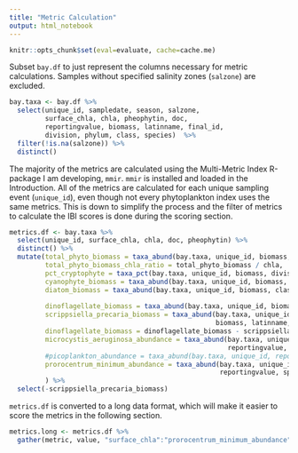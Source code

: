 ```yaml
---
title: "Metric Calculation"
output: html_notebook
---
```

```r
knitr::opts_chunk$set(eval=evaluate, cache=cache.me)
```

Subset `bay.df` to just represent the columns necessary for metric calculations. Samples without specified salinity zones (`salzone`) are excluded.
```r
bay.taxa <- bay.df %>% 
  select(unique_id, sampledate, season, salzone,
         surface_chla, chla, pheophytin, doc,
         reportingvalue, biomass, latinname, final_id,
         division, phylum, class, species)  %>% 
  filter(!is.na(salzone)) %>% 
  distinct()
```

The majority of the metrics are calculated using the Multi-Metric Index R-package I am developing, `mmir`. `mmir` is installed and loaded in the Introduction. All of the metrics are calculated for each unique sampling event (`unique_id`), even though not every phytoplankton index uses the same metrics. This is down to simplify the process and the filter of metrics to calculate the IBI scores is done during the scoring section.
```r
metrics.df <- bay.taxa %>% 
  select(unique_id, surface_chla, chla, doc, pheophytin) %>% 
  distinct() %>% 
  mutate(total_phyto_biomass = taxa_abund(bay.taxa, unique_id, biomass, species),
         total_phyto_biomass_chla_ratio = total_phyto_biomass / chla,
         pct_cryptophyte = taxa_pct(bay.taxa, unique_id, biomass, division, "cryptophycophyta"),
         cyanophyte_biomass = taxa_abund(bay.taxa, unique_id, biomass, phylum, "cyanobacteria"), 
         diatom_biomass = taxa_abund(bay.taxa, unique_id, biomass, class, "bacillariophyceae"),
         
         dinoflagellate_biomass = taxa_abund(bay.taxa, unique_id, biomass, division, "pyrrophycophyta"),
         scrippsiella_precaria_biomass = taxa_abund(bay.taxa, unique_id,
                                                    biomass, latinname, "scrippsiella_precaria"),
         dinoflagellate_biomass = dinoflagellate_biomass - scrippsiella_precaria_biomass,
         microcystis_aeruginosa_abundance = taxa_abund(bay.taxa, unique_id,
                                                       reportingvalue, species, "microcystis_aeruginosa"),
         #picoplankton_abundance = taxa_abund(bay.taxa, unique_id, reportingvalue, picoplankton, TRUE),
         prorocentrum_minimum_abundance = taxa_abund(bay.taxa, unique_id,
                                                     reportingvalue, species, "prorocentrum_minimum")
         ) %>% 
  select(-scrippsiella_precaria_biomass)
```

`metrics.df` is converted to a long data format, which will make it easier to score the metrics in the following section.
```r
metrics.long <- metrics.df %>% 
  gather(metric, value, "surface_chla":"prorocentrum_minimum_abundance")
```

